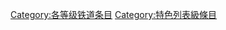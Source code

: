 {{catmore1|[[Wikipedia:鐵道專題|Wikipedia:鐵道專題]]}}
{{Articles by Quality|topic=铁道|project=铁道|format=TOC}}
{{emptycat}}


[[Category:各等级铁道条目|Category:各等级铁道条目]]
[[Category:特色列表級條目‎|Category:特色列表級條目‎]]